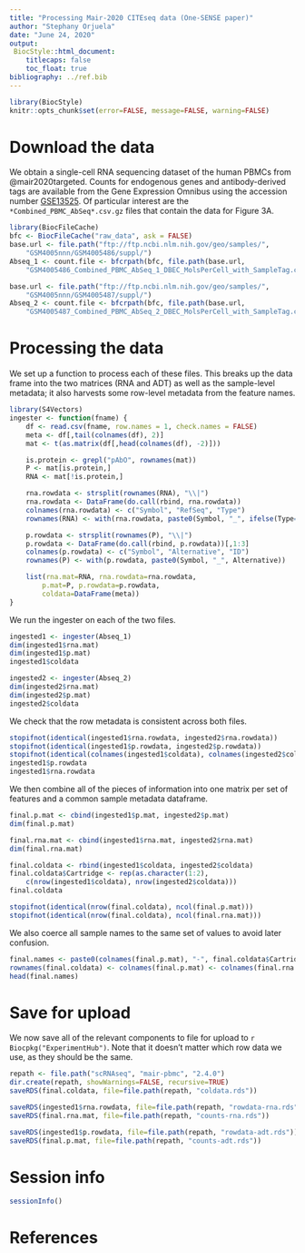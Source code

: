 ```yaml
---
title: "Processing Mair-2020 CITEseq data (One-SENSE paper)"
author: "Stephany Orjuela"
date: "June 24, 2020"
output: 
 BiocStyle::html_document:
    titlecaps: false
    toc_float: true
bibliography: ../ref.bib
---
```


```r
library(BiocStyle)
knitr::opts_chunk$set(error=FALSE, message=FALSE, warning=FALSE)
```

# Download the data

We obtain a single-cell RNA sequencing dataset of the human PBMCs from @mair2020targeted.
Counts for endogenous genes and antibody-derived tags are available from the Gene Expression Omnibus
using the accession number [GSE13525](https://www.ncbi.nlm.nih.gov/geo/query/acc.cgi?acc=GSE135325).
Of particular interest are the `*Combined_PBMC_AbSeq*.csv.gz` files that contain the data for Figure 3A.

```r
library(BiocFileCache)
bfc <- BiocFileCache("raw_data", ask = FALSE)
base.url <- file.path("ftp://ftp.ncbi.nlm.nih.gov/geo/samples/",
    "GSM4005nnn/GSM4005486/suppl/")
Abseq_1 <- count.file <- bfcrpath(bfc, file.path(base.url,
    "GSM4005486_Combined_PBMC_AbSeq_1_DBEC_MolsPerCell_with_SampleTag.csv.gz"))

base.url <- file.path("ftp://ftp.ncbi.nlm.nih.gov/geo/samples/",
    "GSM4005nnn/GSM4005487/suppl/")
Abseq_2 <- count.file <- bfcrpath(bfc, file.path(base.url,
    "GSM4005487_Combined_PBMC_AbSeq_2_DBEC_MolsPerCell_with_SampleTag.csv.gz"))
```

# Processing the data

We set up a function to process each of these files.
This breaks up the data frame into the two matrices (RNA and ADT) as well as the sample-level metadata;
it also harvests some row-level metadata from the feature names.

```r
library(S4Vectors)
ingester <- function(fname) {
    df <- read.csv(fname, row.names = 1, check.names = FALSE)
    meta <- df[,tail(colnames(df), 2)]
    mat <- t(as.matrix(df[,head(colnames(df), -2)]))

    is.protein <- grepl("pAbO", rownames(mat))
    P <- mat[is.protein,]
    RNA <- mat[!is.protein,]

    rna.rowdata <- strsplit(rownames(RNA), "\\|")
    rna.rowdata <- DataFrame(do.call(rbind, rna.rowdata))
    colnames(rna.rowdata) <- c("Symbol", "RefSeq", "Type")
    rownames(RNA) <- with(rna.rowdata, paste0(Symbol, "_", ifelse(Type=="PolyA_1", Type, "RNA")))

    p.rowdata <- strsplit(rownames(P), "\\|")
    p.rowdata <- DataFrame(do.call(rbind, p.rowdata))[,1:3]
    colnames(p.rowdata) <- c("Symbol", "Alternative", "ID")
    rownames(P) <- with(p.rowdata, paste0(Symbol, "_", Alternative))

    list(rna.mat=RNA, rna.rowdata=rna.rowdata, 
        p.mat=P, p.rowdata=p.rowdata, 
        coldata=DataFrame(meta))
}
```

We run the ingester on each of the two files.

```r
ingested1 <- ingester(Abseq_1)
dim(ingested1$rna.mat)
dim(ingested1$p.mat)
ingested1$coldata

ingested2 <- ingester(Abseq_2)
dim(ingested2$rna.mat)
dim(ingested2$p.mat)
ingested2$coldata
```

We check that the row metadata is consistent across both files.

```r
stopifnot(identical(ingested1$rna.rowdata, ingested2$rna.rowdata))
stopifnot(identical(ingested1$p.rowdata, ingested2$p.rowdata))
stopifnot(identical(colnames(ingested1$coldata), colnames(ingested2$coldata)))
ingested1$p.rowdata
ingested1$rna.rowdata
```

We then combine all of the pieces of information into one matrix per set of features and a common sample metadata dataframe.

```r
final.p.mat <- cbind(ingested1$p.mat, ingested2$p.mat)
dim(final.p.mat)

final.rna.mat <- cbind(ingested1$rna.mat, ingested2$rna.mat)
dim(final.rna.mat)

final.coldata <- rbind(ingested1$coldata, ingested2$coldata)
final.coldata$Cartridge <- rep(as.character(1:2), 
    c(nrow(ingested1$coldata), nrow(ingested2$coldata)))
final.coldata

stopifnot(identical(nrow(final.coldata), ncol(final.p.mat)))
stopifnot(identical(nrow(final.coldata), ncol(final.rna.mat)))
```

We also coerce all sample names to the same set of values to avoid later confusion.

```r
final.names <- paste0(colnames(final.p.mat), "-", final.coldata$Cartridge)
rownames(final.coldata) <- colnames(final.p.mat) <- colnames(final.rna.mat) <- final.names
head(final.names)
```

# Save for upload
 
We now save all of the relevant components to file for upload to `r Biocpkg("ExperimentHub")`.
Note that it doesn't matter which row data we use, as they should be the same.

```r
repath <- file.path("scRNAseq", "mair-pbmc", "2.4.0")
dir.create(repath, showWarnings=FALSE, recursive=TRUE)
saveRDS(final.coldata, file=file.path(repath, "coldata.rds"))

saveRDS(ingested1$rna.rowdata, file=file.path(repath, "rowdata-rna.rds"))
saveRDS(final.rna.mat, file=file.path(repath, "counts-rna.rds"))

saveRDS(ingested1$p.rowdata, file=file.path(repath, "rowdata-adt.rds"))
saveRDS(final.p.mat, file=file.path(repath, "counts-adt.rds"))
```

# Session info

```r
sessionInfo()
```

# References
